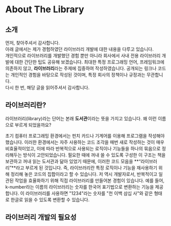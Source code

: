 
# About The Library


## 소개

먼저, 찾아주셔서 감사합니다.    
아래 글에서는 제가 경험하였던 라이브러리 개발에 대한 내용을 다루고 있습니다.   
개인적으로 라이브러리를 개발했던 경험 뿐만 아니라 회사에서 사내 전용 라이브러리 개발에 대한 간단한 팁도 공유해 보겠습니다.
 최대한 특정 프로그래밍 언어, 프레임워크에 의존하지 않고, **라이브러리**라는 주제에 집중하여 작성하였습니다. 공개되는 링크나 코드는 개인적인 경험을 바탕으로 작성된 것이며, 특정 회사의 정책이나 규정과는 무관합니다.   
다시 한 번, 해당 글을 읽어주셔서 감사합니다.

## 라이브러리란?

라이브러리(library)라는 단어는 본래 **도서관**이라는 뜻을 가지고 있습니다. 왜 이런 이름으로 부르게 되었을까요?   

초기 컴퓨터 프로그래밍 환경에서는 펀치 카드나 기계어를 이용해 프로그램을 작성해야 했습니다. 이러한 환경에서는 자주 사용하는 코드 조각을 매번 새로 작성하는 것이 매우 비효율적이었고, 이에 따라 반복적으로 사용되는 로직이나 기능들을 하나의 묶음으로 정리해두는 방식이 고안되었습니다. 필요한 때에 꺼내 쓸 수 있도록 구성한 이 구조는 책을 보관하고 꺼내 읽는 도서관과 닮아 있었기 때문에, 이러한 코드 모음을 **“라이브러리”**라고 부르게 된 것입니다.
즉, 라이브러리란 특정 로직이나 기능을 재사용하기 위해 정리해 놓은 코드의 집합이라고 할 수 있습니다.
저 역시 개발자로서, 반복적이고 일관된 작업을 효율화하기 위해 직접 라이브러리를 만들어본 경험이 있습니다.
예를 들어, k-number라는 이름의 라이브러리는 숫자를 한국어 표기법으로 변환하는 기능을 제공합니다. 이 라이브러리를 사용하면 "1234"라는 숫자를 "천 이백 삼십 사"와 같은 형태로 한글로 읽을 수 있도록 변환할 수 있습니다.

## 라이브러리 개발의 필요성